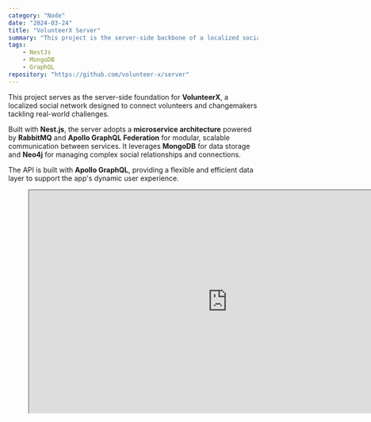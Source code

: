 ```yaml
---
category: "Node"
date: "2024-03-24"
title: "VolunteerX Server"
summary: "This project is the server-side backbone of a localized social network for volunteers, connecting innovative minds to solve real-world problems and drive change."
tags:
    - NestJs
    - MongoDB
    - GraphQL
repository: "https://github.com/volunteer-x/server"
---
```



This project serves as the server-side foundation for **VolunteerX**, a localized social network designed to connect volunteers and changemakers tackling real-world challenges. 

Built with **Nest.js**, the server adopts a **microservice architecture** powered by **RabbitMQ** and **Apollo GraphQL Federation** for modular, scalable communication between services. It leverages **MongoDB** for data storage and **Neo4j** for managing complex social relationships and connections. 

The API is built with **Apollo GraphQL**, providing a flexible and efficient data layer to support the app's dynamic user experience.

<figure>
<iframe  width="800" height="450" src="https://embed.figma.com/board/M6UTvvENyl9mSHkhHO81Bb/SERVER-CONNECTIONS?node-id=0-1&embed-host=share" className='w-full' />
<figcaption className='text-sm text-gray-500'>Figure showing the network between microservices.</figcaption>
</figure>